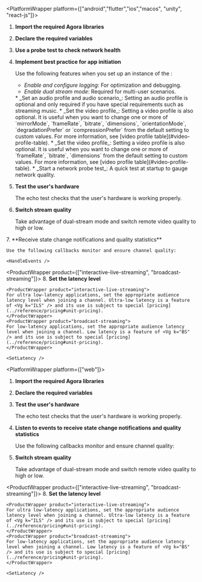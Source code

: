 
<PlatformWrapper platform={["android","flutter","ios","macos", "unity", "react-js"]}>

1. **Import the required Agora libraries**

    <ImportLibrary />

1. **Declare the required variables**

    <SetDeclarations/>

1. **Use a probe test to check network health**

    <ProbeTest />

1. **Implement best practice for app initiation**

    Use the following <Vg k="VSDK" /> features when you set up an instance of the <Vg k="ENGINE" />:

    * _Enable and configure logging_: For optimization and debugging.
    * _Enable dual stream mode_: Required for multi-user scenarios.
    <PlatformWrapper notAllowed="react-js">
    * _Set an audio profile and audio scenario_: Setting an audio profile is optional and only required if you have special requirements such as streaming  music.
    </PlatformWrapper>
    <PlatformWrapper notAllowed="react-js">
    * _Set the video profile_: Setting a video profile is also optional. It is useful when you want to change one or more of `mirrorMode`, `frameRate`, `bitrate`, `dimensions`, `orientationMode`, `degradationPrefer` or `compressionPrefer` from the default setting to custom values.
        For more information, see  [video profile table](#video-profile-table).
    </PlatformWrapper>
    <PlatformWrapper platform="react-js">
    * _Set the video profile_: Setting a video profile is also optional. It is useful when you want to change one or more of `frameRate`, `bitrate`, `dimensions` from the default setting to custom values.
        For more information, see  [video profile table](#video-profile-table).
    </PlatformWrapper>
    * _Start a network probe test_: A quick test at startup to gauge network quality.

    <SetupEngine />

1. **Test the user's hardware**

    The echo test checks that the user's hardware is working properly.

    <TestHardware />

1. **Switch stream quality**

    Take advantage of dual-stream mode and switch remote video quality to high or low.

    <SwitchQuality />

<PlatformWrapper notAllowed="react-js">
7. **Receive state change notifications and quality statistics**

    Use the following callbacks monitor and ensure channel quality:

    <HandleEvents />

<ProductWrapper product={["interactive-live-streaming", "broadcast-streaming"]}>
8. **Set the latency level**

    <ProductWrapper product="interactive-live-streaming">
    For ultra low-latency applications, set the appropriate audience latency level when joining a channel. Ultra-low latency is a feature of <Vg k="ILS" /> and its use is subject to special [pricing](../reference/pricing#unit-pricing).
    </ProductWrapper>
    <ProductWrapper product="broadcast-streaming">
    For low-latency applications, set the appropriate audience latency level when joining a channel. Low latency is a feature of <Vg k="BS" /> and its use is subject to special [pricing](../reference/pricing#unit-pricing).
    </ProductWrapper>

    <SetLatency />
</ProductWrapper>
</PlatformWrapper>


</PlatformWrapper>

<PlatformWrapper platform={["web"]}>

1. **Import the required Agora libraries**

    <ImportLibrary />

1. **Declare the required variables**

    <SetDeclarations/>

1. **Test the user's hardware**

    The echo test checks that the user's hardware is working properly.

    <TestHardware />

1. **Listen to <Vg k="ENGINE" /> events to receive state change notifications and quality statistics**

    Use the following callbacks monitor and ensure channel quality:

    <HandleEvents />

1. **Switch stream quality**

    Take advantage of dual-stream mode and switch remote video quality to high or low.

    <SwitchQuality />

<ProductWrapper product={["interactive-live-streaming", "broadcast-streaming"]}>
8. **Set the latency level**

    <ProductWrapper product="interactive-live-streaming">
    For ultra low-latency applications, set the appropriate audience latency level when joining a channel. Ultra-low latency is a feature of <Vg k="ILS" /> and its use is subject to special [pricing](../reference/pricing#unit-pricing).
    </ProductWrapper>
    <ProductWrapper product="broadcast-streaming">
    For low-latency applications, set the appropriate audience latency level when joining a channel. Low latency is a feature of <Vg k="BS" /> and its use is subject to special [pricing](../reference/pricing#unit-pricing).
    </ProductWrapper>

    <SetLatency />
</ProductWrapper>

</PlatformWrapper>
